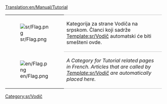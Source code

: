 [[Translation:en/Manual/Tutorial]]

{| 
|- valign="top"
| [[File:sr/Flag.png]]
| style="border-top:1px solid silver; border-bottom:1px solid silver;" |Kategorija za strane Vodiča na srpskom. Članci koji sadrže [[Template:sr/Vodič]] automatski će biti smešteni ovde.
|- valign="top"
| [[File:en/Flag.png]]
| style="border-bottom:1px solid silver;" |''A Category for Tutorial related pages in French. Articles that are called by [[Template:sr/Vodič]] are automatically placed here.''
|}

[[Category:sr/Vodič]]